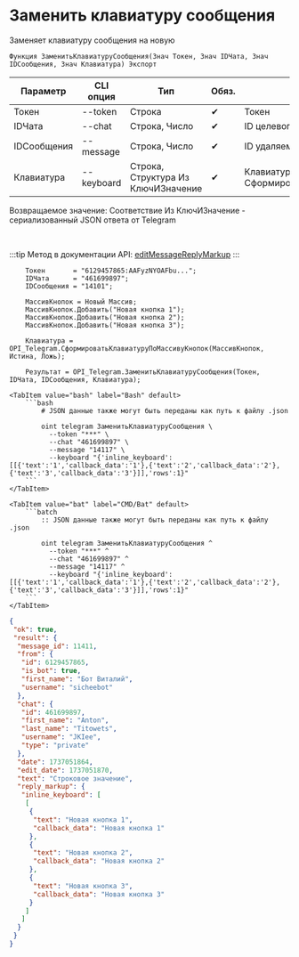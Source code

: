 ﻿---
sidebar_position: 13
description: Заменить клавиатуру сообщения и другие функции для работы с Telegram в Открытом пакете интеграций - бесплатной open-source библиотеке интеграций для 1С:Предприятие 8, OneScript и CLI
keywords: [1C, 1С, 1С:Предприятие, 1С:Предприятие 8.3, API, Интеграция, Сервисы, Обмен, OneScript, CLI, Telegram]
---


# Заменить клавиатуру сообщения
 Заменяет клавиатуру сообщения на новую



`Функция ЗаменитьКлавиатуруСообщения(Знач Токен, Знач IDЧата, Знач IDСообщения, Знач Клавиатура) Экспорт`

  | Параметр | CLI опция | Тип | Обяз. | Назначение |
  |-|-|-|-|-|
  | Токен | --token | Строка | &#x2714; | Токен |
  | IDЧата | --chat | Строка, Число | &#x2714; | ID целевого чата |
  | IDСообщения | --message | Строка, Число | &#x2714; | ID удаляемого сообщения |
  | Клавиатура | --keyboard | Строка, Структура Из КлючИЗначение | &#x2714; | Клавиатура. См. СформироватьКлавиатуруПоМассивуКнопок |

  
  Возвращаемое значение:   Соответствие Из КлючИЗначение - сериализованный JSON ответа от Telegram

<br/>

:::tip
Метод в документации API: [editMessageReplyMarkup](https://core.telegram.org/bots/api#editmessagereplymarkup)
:::
<br/>



```bsl title="Пример использования для 1С:Предприятие/OneScript"
    Токен       = "6129457865:AAFyzNYOAFbu...";
    IDЧата      = "461699897";
    IDСообщения = "14101";

    МассивКнопок = Новый Массив;
    МассивКнопок.Добавить("Новая кнопка 1");
    МассивКнопок.Добавить("Новая кнопка 2");
    МассивКнопок.Добавить("Новая кнопка 3");

    Клавиатура = OPI_Telegram.СформироватьКлавиатуруПоМассивуКнопок(МассивКнопок, Истина, Ложь);

    Результат = OPI_Telegram.ЗаменитьКлавиатуруСообщения(Токен, IDЧата, IDСообщения, Клавиатура);
```
    

 <Tabs>
  
    <TabItem value="bash" label="Bash" default>
        ```bash
            # JSON данные также могут быть переданы как путь к файлу .json
            
            oint telegram ЗаменитьКлавиатуруСообщения \
              --token "***" \
              --chat "461699897" \
              --message "14117" \
              --keyboard "{'inline_keyboard':[[{'text':'1','callback_data':'1'},{'text':'2','callback_data':'2'},{'text':'3','callback_data':'3'}]],'rows':1}"
        ```
    </TabItem>
  
    <TabItem value="bat" label="CMD/Bat" default>
        ```batch
            :: JSON данные также могут быть переданы как путь к файлу .json
            
            oint telegram ЗаменитьКлавиатуруСообщения ^
              --token "***" ^
              --chat "461699897" ^
              --message "14117" ^
              --keyboard "{'inline_keyboard':[[{'text':'1','callback_data':'1'},{'text':'2','callback_data':'2'},{'text':'3','callback_data':'3'}]],'rows':1}"
        ```
    </TabItem>
</Tabs>


```json title="Результат"
{
 "ok": true,
 "result": {
  "message_id": 11411,
  "from": {
   "id": 6129457865,
   "is_bot": true,
   "first_name": "Бот Виталий",
   "username": "sicheebot"
  },
  "chat": {
   "id": 461699897,
   "first_name": "Anton",
   "last_name": "Titowets",
   "username": "JKIee",
   "type": "private"
  },
  "date": 1737051864,
  "edit_date": 1737051870,
  "text": "Строковое значение",
  "reply_markup": {
   "inline_keyboard": [
    [
     {
      "text": "Новая кнопка 1",
      "callback_data": "Новая кнопка 1"
     },
     {
      "text": "Новая кнопка 2",
      "callback_data": "Новая кнопка 2"
     },
     {
      "text": "Новая кнопка 3",
      "callback_data": "Новая кнопка 3"
     }
    ]
   ]
  }
 }
}
```
